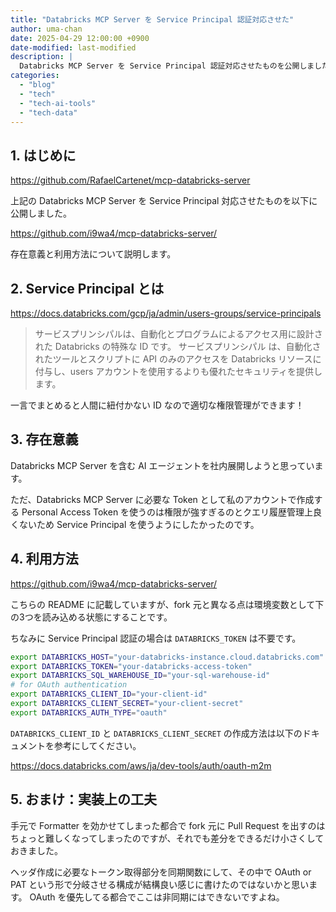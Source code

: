 ```yaml
---
title: "Databricks MCP Server を Service Principal 認証対応させた"
author: uma-chan
date: 2025-04-29 12:00:00 +0900
date-modified: last-modified
description: |
  Databricks MCP Server を Service Principal 認証対応させたものを公開しました。
categories:
  - "blog"
  - "tech"
  - "tech-ai-tools"
  - "tech-data"
---
```


## 1. はじめに

<https://github.com/RafaelCartenet/mcp-databricks-server>

上記の Databricks MCP Server を Service Principal 対応させたものを以下に公開しました。

<https://github.com/i9wa4/mcp-databricks-server/>

存在意義と利用方法について説明します。

## 2. Service Principal とは

<https://docs.databricks.com/gcp/ja/admin/users-groups/service-principals>

> サービスプリンシパルは、自動化とプログラムによるアクセス用に設計された Databricks の特殊な ID です。 サービスプリンシパル は、自動化されたツールとスクリプトに API のみのアクセスを Databricks リソースに付与し、users アカウントを使用するよりも優れたセキュリティを提供します。

一言でまとめると人間に紐付かない ID なので適切な権限管理ができます！

## 3. 存在意義

Databricks MCP Server を含む AI エージェントを社内展開しようと思っています。

ただ、Databricks MCP Server に必要な Token として私のアカウントで作成する Personal Access Token を使うのは権限が強すぎるのとクエリ履歴管理上良くないため Service Principal を使うようにしたかったのです。

## 4. 利用方法

<https://github.com/i9wa4/mcp-databricks-server/>

こちらの README に記載していますが、fork 元と異なる点は環境変数として下の3つを読み込める状態にすることです。

ちなみに Service Principal 認証の場合は `DATABRICKS_TOKEN` は不要です。

```.sh
export DATABRICKS_HOST="your-databricks-instance.cloud.databricks.com"
export DATABRICKS_TOKEN="your-databricks-access-token"
export DATABRICKS_SQL_WAREHOUSE_ID="your-sql-warehouse-id"
# for OAuth authentication
export DATABRICKS_CLIENT_ID="your-client-id"
export DATABRICKS_CLIENT_SECRET="your-client-secret"
export DATABRICKS_AUTH_TYPE="oauth"
```

`DATABRICKS_CLIENT_ID` と `DATABRICKS_CLIENT_SECRET` の作成方法は以下のドキュメントを参考にしてください。

<https://docs.databricks.com/aws/ja/dev-tools/auth/oauth-m2m>

## 5. おまけ：実装上の工夫

手元で Formatter を効かせてしまった都合で fork 元に Pull Request を出すのはちょっと難しくなってしまったのですが、それでも差分をできるだけ小さくしておきました。

ヘッダ作成に必要なトークン取得部分を同期関数にして、その中で OAuth or PAT という形で分岐させる構成が結構良い感じに書けたのではないかと思います。
OAuth を優先してる都合でここは非同期にはできないですよね。
